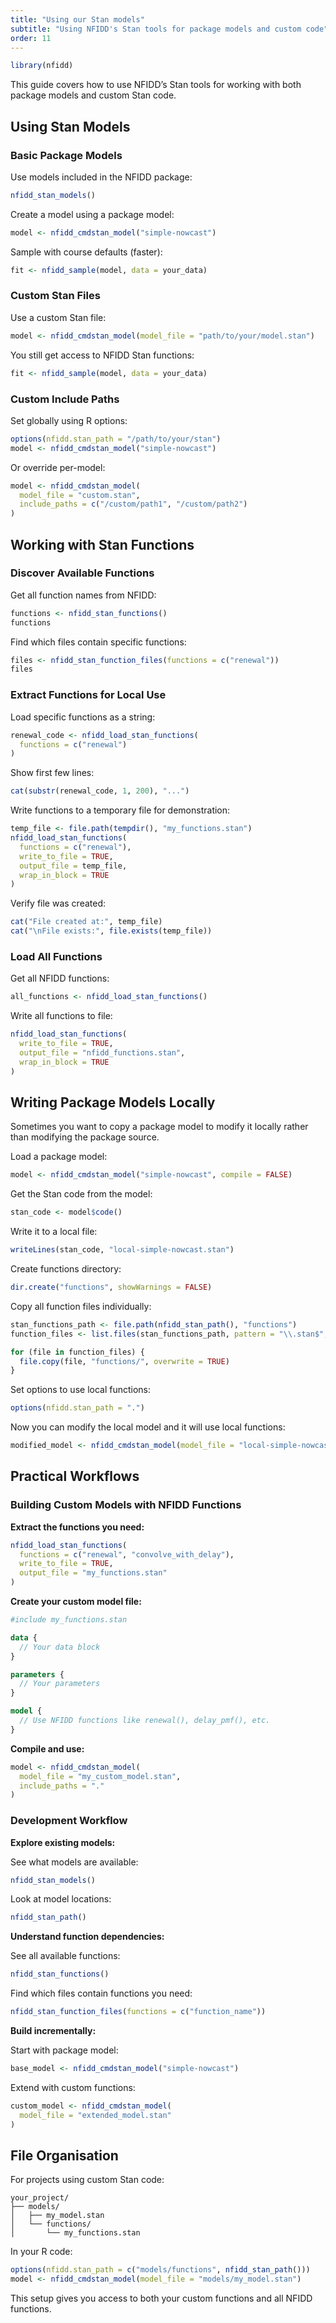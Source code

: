 ```yaml
---
title: "Using our Stan models"
subtitle: "Using NFIDD's Stan tools for package models and custom code"
order: 11
---
```


```r
library(nfidd)
```

This guide covers how to use NFIDD's Stan tools for working with both package models and custom Stan code.

## Using Stan Models

### Basic Package Models

Use models included in the NFIDD package:

```r
nfidd_stan_models()
```

Create a model using a package model:

```r
model <- nfidd_cmdstan_model("simple-nowcast")
```

Sample with course defaults (faster):

```r
fit <- nfidd_sample(model, data = your_data)
```

### Custom Stan Files

Use a custom Stan file:

```r
model <- nfidd_cmdstan_model(model_file = "path/to/your/model.stan")
```

You still get access to NFIDD Stan functions:

```r
fit <- nfidd_sample(model, data = your_data)
```

### Custom Include Paths

Set globally using R options:

```r
options(nfidd.stan_path = "/path/to/your/stan")
model <- nfidd_cmdstan_model("simple-nowcast")
```

Or override per-model:

```r
model <- nfidd_cmdstan_model(
  model_file = "custom.stan",
  include_paths = c("/custom/path1", "/custom/path2")
)
```

## Working with Stan Functions

### Discover Available Functions

Get all function names from NFIDD:

```r
functions <- nfidd_stan_functions()
functions
```

Find which files contain specific functions:

```r
files <- nfidd_stan_function_files(functions = c("renewal"))
files
```

### Extract Functions for Local Use

Load specific functions as a string:

```r
renewal_code <- nfidd_load_stan_functions(
  functions = c("renewal")
)
```

Show first few lines:

```r
cat(substr(renewal_code, 1, 200), "...")
```

Write functions to a temporary file for demonstration:

```r
temp_file <- file.path(tempdir(), "my_functions.stan")
nfidd_load_stan_functions(
  functions = c("renewal"),
  write_to_file = TRUE,
  output_file = temp_file,
  wrap_in_block = TRUE
)
```

Verify file was created:

```r
cat("File created at:", temp_file)
cat("\nFile exists:", file.exists(temp_file))
```

### Load All Functions

Get all NFIDD functions:

```r
all_functions <- nfidd_load_stan_functions()
```

Write all functions to file:

```r
nfidd_load_stan_functions(
  write_to_file = TRUE,
  output_file = "nfidd_functions.stan",
  wrap_in_block = TRUE
)
```

## Writing Package Models Locally

Sometimes you want to copy a package model to modify it locally rather than modifying the package source.

Load a package model:

```r
model <- nfidd_cmdstan_model("simple-nowcast", compile = FALSE)
```

Get the Stan code from the model:

```r
stan_code <- model$code()
```

Write it to a local file:

```r
writeLines(stan_code, "local-simple-nowcast.stan")
```

Create functions directory:

```r
dir.create("functions", showWarnings = FALSE)
```

Copy all function files individually:

```r
stan_functions_path <- file.path(nfidd_stan_path(), "functions")
function_files <- list.files(stan_functions_path, pattern = "\\.stan$", full.names = TRUE)

for (file in function_files) {
  file.copy(file, "functions/", overwrite = TRUE)
}
```

Set options to use local functions:

```r
options(nfidd.stan_path = ".")
```

Now you can modify the local model and it will use local functions:

```r
modified_model <- nfidd_cmdstan_model(model_file = "local-simple-nowcast.stan")
```

## Practical Workflows

### Building Custom Models with NFIDD Functions

**Extract the functions you need:**

```r
nfidd_load_stan_functions(
  functions = c("renewal", "convolve_with_delay"),
  write_to_file = TRUE,
  output_file = "my_functions.stan"
)
```

**Create your custom model file:**

```stan
#include my_functions.stan

data {
  // Your data block
}

parameters {
  // Your parameters
}

model {
  // Use NFIDD functions like renewal(), delay_pmf(), etc.
}
```

**Compile and use:**

```r
model <- nfidd_cmdstan_model(
  model_file = "my_custom_model.stan",
  include_paths = "."
)
```

### Development Workflow

**Explore existing models:**

See what models are available:

```r
nfidd_stan_models()
```

Look at model locations:

```r
nfidd_stan_path()
```

**Understand function dependencies:**

See all available functions:

```r
nfidd_stan_functions()
```

Find which files contain functions you need:

```r
nfidd_stan_function_files(functions = c("function_name"))
```

**Build incrementally:**

Start with package model:

```r
base_model <- nfidd_cmdstan_model("simple-nowcast")
```

Extend with custom functions:

```r
custom_model <- nfidd_cmdstan_model(
  model_file = "extended_model.stan"
)
```

## File Organisation

For projects using custom Stan code:

```
your_project/
├── models/
│   ├── my_model.stan
│   └── functions/
│       └── my_functions.stan
```

In your R code:

```r
options(nfidd.stan_path = c("models/functions", nfidd_stan_path()))
model <- nfidd_cmdstan_model(model_file = "models/my_model.stan")
```

This setup gives you access to both your custom functions and all NFIDD functions.